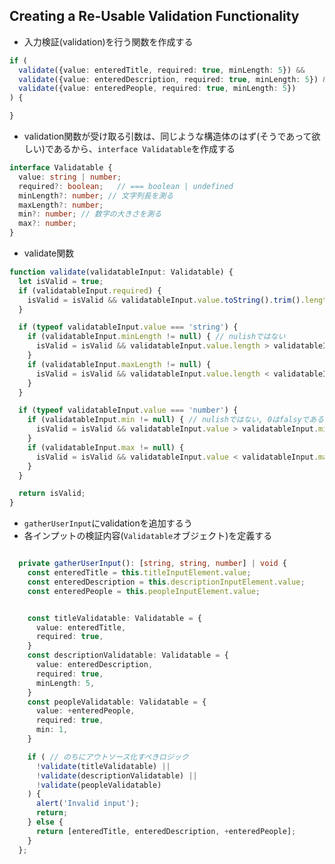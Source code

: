 ## Creating a Re-Usable Validation Functionality
- 入力検証(validation)を行う関数を作成する
```ts filename="最終結果イメージ"
if (
  validate({value: enteredTitle, required: true, minLength: 5}) &&
  validate({value: enteredDescription, required: true, minLength: 5}) &&
  validate({value: enteredPeople, required: true, minLength: 5}) 
) {

}
```

- validation関数が受け取る引数は、同じような構造体のはず(そうであって欲しい)であるから、`interface Validatable`を作成する
```ts
interface Validatable {
  value: string | number;
  required?: boolean;   // === boolean | undefined
  minLength?: number; // 文字列長を測る
  maxLength?: number;
  min?: number; // 数字の大きさを測る
  max?: number;
}
```

- validate関数
```ts 
function validate(validatableInput: Validatable) {
  let isValid = true;
  if (validatableInput.required) {
    isValid = isValid && validatableInput.value.toString().trim().length !== 0;
  }

  if (typeof validatableInput.value === 'string') {
    if (validatableInput.minLength != null) { // nulishではない
      isValid = isValid && validatableInput.value.length > validatableInput.minLength;
    }
    if (validatableInput.maxLength != null) { 
      isValid = isValid && validatableInput.value.length < validatableInput.maxLength;
    }
  }

  if (typeof validatableInput.value === 'number') {
    if (validatableInput.min != null) { // nulishではない, 0はfalsyである
      isValid = isValid && validatableInput.value > validatableInput.min;
    }
    if (validatableInput.max != null) { 
      isValid = isValid && validatableInput.value < validatableInput.max;
    }
  }

  return isValid;
}
```

- `gatherUserInput`にvalidationを追加するう
- 各インプットの検証内容(`Validatable`オブジェクト)を定義する
```ts

  private gatherUserInput(): [string, string, number] | void {
    const enteredTitle = this.titleInputElement.value;
    const enteredDescription = this.descriptionInputElement.value;
    const enteredPeople = this.peopleInputElement.value;


    const titleValidatable: Validatable = {
      value: enteredTitle,
      required: true,
    }
    const descriptionValidatable: Validatable = {
      value: enteredDescription,
      required: true,
      minLength: 5,
    }
    const peopleValidatable: Validatable = {
      value: +enteredPeople,
      required: true,
      min: 1,
    }

    if ( // のちにアウトソース化すべきロジック
      !validate(titleValidatable) ||
      !validate(descriptionValidatable) ||
      !validate(peopleValidatable)
    ) {
      alert('Invalid input');
      return;
    } else {
      return [enteredTitle, enteredDescription, +enteredPeople];
    }
  };

```